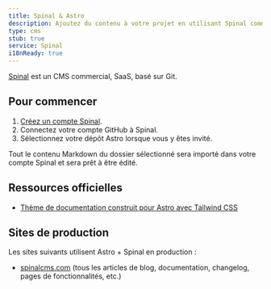 ```yaml
---
title: Spinal & Astro
description: Ajoutez du contenu à votre projet en utilisant Spinal comme CMS.
type: cms
stub: true
service: Spinal
i18nReady: true
---
```


[Spinal](https://spinalcms.com/cms-for-astro/) est un CMS commercial, SaaS, basé sur Git.

## Pour commencer

1. [Créez un compte Spinal](https://spinalcms.com/signup/).
2. Connectez votre compte GitHub à Spinal.
3. Sélectionnez votre dépôt Astro lorsque vous y êtes invité.

Tout le contenu Markdown du dossier sélectionné sera importé dans votre compte Spinal et sera prêt à être édité.

## Ressources officielles
- [Thème de documentation construit pour Astro avec Tailwind CSS](https://spinalcms.com/resources/astro-documentation-theme-with-tailwind-css/)
## Sites de production

Les sites suivants utilisent Astro + Spinal en production :

- [spinalcms.com](https://spinalcms.com/) (tous les articles de blog, documentation, changelog, pages de fonctionnalités, etc.)